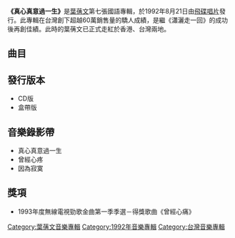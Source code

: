 {{Infobox Album 
| Name		= 真心真意過一生
| Type		= [[專輯|專輯]]
| Artist	= [[葉蒨文|葉蒨文]] 
| Cover		= 葉蒨文_真心真意過一生1992.jpg
| Released  	= 1992年8月21日
| Recorded  	= 1992年3月1日
| Length        = 
| Genre		= [[國語流行音樂|國語流行音樂]] 
| Label		= [[飛碟唱片|飛碟唱片]]
| Producer	= [[陳秀男|陳秀男]]（曲目三除外）　
| Last album	= [[葉蒨文影視金曲|葉蒨文影視金曲]]<br>(1992年4月3日)
| This album	= '''真心真意過一生'''<br>(1992年8月21日)
| Next album	= [[紅塵_(葉蒨文專輯)|紅塵]]<br>(1992年9月2日)
}}

'''《真心真意過一生》'''是[[葉蒨文|葉蒨文]]第七張國語專輯，於1992年8月21日由[[飛碟唱片|飛碟唱片]]發行。此專輯在台灣創下超越60萬銷售量的驕人成績，是繼《瀟灑走一回》的成功後再創佳績。此時的葉蒨文已正式走紅於香港、台灣兩地。

==曲目==
{{Tracklist
| collapsed = 
| headline = 
| font_size = 
| total_length = 57:46

| all_producer = [[陳秀男|陳秀男]]（曲目三除外）

| writing_credits = 
| music_credits = yes
| lyrics_credits = yes
| arranger_credits = yes
| longnote_column = yes

| title1 = 曾經心疼
| music1 = [[陳大力|陳大力]]<br>[[陳秀男|陳秀男]]
| lyrics1 = 陳大力
| arranger1 = [[何國杰|Ricky Ho]]
| longnote1 = '''第一主打'''
| length1 = 4:40

| title2 = 因為寂寞
| music2 = 陳秀男<br>陳大力
| lyrics2 = 陳大力
| arranger2 = Ricky Ho
| longnote2 = '''第二主打'''<br>《今生不再為你等》國語版
| length2 = 4:05

| title3 = With All My Heart
| music3 = [[Cherish_Alexandra|Cherish Alexandra]]<br>[[湯米·佩吉|Tommy Page]]
| lyrics3 = Cherish Alexandra<br>Tommy Page
| arranger3 = [[袁卓繁|Richard Yuen]]
| longnote3 = 監製：Tommy Page
| length3 = 4:43

| title4 = 不了情
| music4 = [[王福齡|王福齡]]
| lyrics4 = [[陶秦|陶秦]]
| arranger4 = [[鮑比達|鮑比達]]
| longnote4 = [[香港|香港]]電影《[[賭城大亨之新哥傳奇|賭城大亨之新哥傳奇]]》及《[[賭城大亨II之至尊無敵|賭城大亨II之至尊無敵]]》主題曲<br>原唱者為[[顧媚|顧媚]]
| length4 = 6:09

| title5 = 驛動的心
| music5 = [[梁弘志|梁弘志]]
| lyrics5 = 梁弘志
| arranger5 = [[蘇德華|蘇德華]]
| longnote5 = 原唱者為[[姜育恆|姜育恆]]<br>《祝福》國語版
| length5 = 3:59

| title6 = 真心真意過一生
| music6 = 陳大力<br>陳秀男
| lyrics6 = 陳大力
| arranger6 = Ricky Ho
| note6 = 快樂隨風版
| longnote6 = '''第一主打'''
| length6 = 4:34

| title7 = 向傷心告別
| music7 = [[Iskandar_Ismail|Iskandar Ismail]]
| lyrics7 = [[劉虞瑞|劉虞瑞]]
| arranger7 = Iskandar Ismail
| longnote7 = 
| length7 = 4:57

| title8 = 人間有情
| music8 = [[林敏怡|林敏怡]]
| lyrics8 = 劉虞瑞
| arranger8 = 林敏怡
| longnote8 = 《誰負我痴情》國語版
| length8 = 3:27

| title9 = 哭砂
| music9 = [[熊美玲|熊美玲]]
| lyrics9 = [[林秋離|林秋離]]
| arranger9 = Ricky Ho
| longnote9 = 原唱者為[[黃鶯鶯|黃鶯鶯]]<br>《秋去秋來》國語版
| length9 = 4:36

| title10 = 其實你不懂我的心
| music10 = [[童安格|童安格]]
| lyrics10 = [[陳桂珠|陳桂珠]]
| arranger10 = 鮑比達
| longnote10 = 原唱者為[[裘海正|裘海正]]<br>《諾言》國語版
| length10 = 3:11

| title11 = Over The Rainbow
| music11 = [[Harold_Arlen|Harold Arlen]]
| lyrics11 = [[E.Y._Harburg|E.Y. Harburg]] 
| arranger11 = [[鍾定一|鍾定一]]
| longnote11 = 原唱者為[[茱蒂·嘉蘭|Judy Garland]]
| length11 = 3:02

| title12 = 真心真意過一生
| music12 = 陳大力<br>陳秀男
| lyrics12 = 陳大力
| arranger12 = Ricky Ho
| note12 = 熱勁狂飆版
| longnote12 = 
| length12 = 5:45

| title13 = 真心真意過一生
| music13 = 陳大力<br>陳秀男
| lyrics13 = 陳大力
| arranger13 = Ricky Ho
| note13 = 瀟灑自在版
| longnote13 = 
| length13 = 4:31
}}

==發行版本==
*CD版
*盒帶版

==音樂錄影帶==
*真心真意過一生
*曾經心疼
*因為寂寞

==獎項==
*1993年度無線電視勁歌金曲第一季季選－得獎歌曲《曾經心痛》

<!-- ==參考資料=== -->

<!-- ==外部連結== -->

{{葉蒨文}}

[[Category:葉蒨文音樂專輯|Category:葉蒨文音樂專輯]]
[[Category:1992年音樂專輯|Category:1992年音樂專輯]]
[[Category:台灣音樂專輯|Category:台灣音樂專輯]]